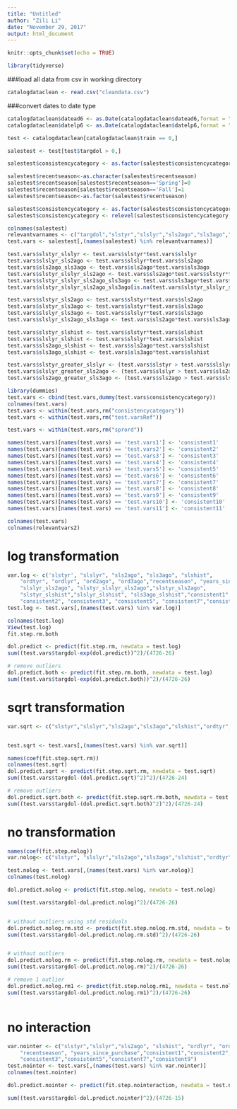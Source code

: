```yaml
---
title: "Untitled"
author: "Zili Li"
date: "November 29, 2017"
output: html_document
---
```


```r
knitr::opts_chunk$set(echo = TRUE)
```



```r
library(tidyverse)
```

###load all data from csv in working directory
```r
catalogdataclean <- read.csv("cleandata.csv")
```

###convert dates to date type
```r
catalogdataclean$datead6 <- as.Date(catalogdataclean$datead6,format = "%m/%d/%Y")
catalogdataclean$datelp6 <- as.Date(catalogdataclean$datelp6,format = "%m/%d/%Y")
```

```r
test <- catalogdataclean[catalogdataclean$train == 0,]
```

```r
salestest <- test[test$targdol > 0,]
```

```r
salestest$consistencycategory <- as.factor(salestest$consistencycategory)
```

```r
salestest$recentseason<-as.character(salestest$recentseason)
salestest$recentseason[salestest$recentseason=='Spring']=0
salestest$recentseason[salestest$recentseason=='Fall']=1
salestest$recentseason<-as.factor(salestest$recentseason)
```

```r
salestest$consistencycategory <- as.factor(salestest$consistencycategory)
salestest$consistencycategory <- relevel(salestest$consistencycategory,"Ref")
```



```r
colnames(salestest)
relevantvarnames <- c("targdol","slstyr","slslyr","sls2ago","sls3ago","slshist","ordtyr","ordlyr","ord2ago","ord3ago","ordhist","falord","sprord","recentseason","years_since_purchase","consistencycategory")
test.vars <- salestest[,(names(salestest) %in% relevantvarnames)]
```

```r
test.vars$slstyr_slslyr <- test.vars$slstyr*test.vars$slslyr
test.vars$slslyr_sls2ago <- test.vars$slslyr*test.vars$sls2ago
test.vars$sls2ago_sls3ago <- test.vars$sls2ago*test.vars$sls3ago
test.vars$slstyr_slslyr_sls2ago <- test.vars$sls2ago*test.vars$slstyr*test.vars$slslyr
test.vars$slstyr_slslyr_sls2ago_sls3ago <- test.vars$sls3ago*test.vars$sls2ago*test.vars$slstyr*test.vars$slslyr
test.vars$slstyr_slslyr_sls2ago_sls3ago[is.na(test.vars$slstyr_slslyr_sls2ago_sls3ago)] <- 0

test.vars$slstyr_sls2ago <- test.vars$slstyr*test.vars$sls2ago
test.vars$slstyr_sls3ago <- test.vars$slstyr*test.vars$sls3ago
test.vars$slslyr_sls3ago <- test.vars$slslyr*test.vars$sls3ago
test.vars$slslyr_sls2ago_sls3ago <- test.vars$sls2ago*test.vars$sls3ago*test.vars$slslyr

test.vars$slstyr_slshist <- test.vars$slstyr*test.vars$slshist
test.vars$slslyr_slshist <- test.vars$slslyr*test.vars$slshist
test.vars$sls2ago_slshist <- test.vars$sls2ago*test.vars$slshist
test.vars$sls3ago_slshist <- test.vars$sls3ago*test.vars$slshist

test.vars$slstyr_greater_slslyr <- (test.vars$slstyr > test.vars$slslyr)
test.vars$slslyr_greater_sls2ago <- (test.vars$slslyr > test.vars$sls2ago)
test.vars$sls2ago_greater_sls3ago <- (test.vars$sls2ago > test.vars$sls3ago)

```


```r
library(dummies)
test.vars <- cbind(test.vars,dummy(test.vars$consistencycategory))
colnames(test.vars)
test.vars <- within(test.vars,rm("consistencycategory"))
test.vars <- within(test.vars,rm("test.varsRef"))

test.vars <- within(test.vars,rm("sprord"))

names(test.vars)[names(test.vars) == 'test.vars1'] <- 'consistent1'
names(test.vars)[names(test.vars) == 'test.vars2'] <- 'consistent2'
names(test.vars)[names(test.vars) == 'test.vars3'] <- 'consistent3'
names(test.vars)[names(test.vars) == 'test.vars4'] <- 'consistent4'
names(test.vars)[names(test.vars) == 'test.vars5'] <- 'consistent5'
names(test.vars)[names(test.vars) == 'test.vars6'] <- 'consistent6'
names(test.vars)[names(test.vars) == 'test.vars7'] <- 'consistent7'
names(test.vars)[names(test.vars) == 'test.vars8'] <- 'consistent8'
names(test.vars)[names(test.vars) == 'test.vars9'] <- 'consistent9'
names(test.vars)[names(test.vars) == 'test.vars10'] <- 'consistent10'
names(test.vars)[names(test.vars) == 'test.vars11'] <- 'consistent11'

colnames(test.vars)
colnames(relevantvars2)
```




# log transformation
```r
var.log <- c('slstyr', "slslyr", "sls2ago", "sls3ago", "slshist",
    "ordtyr", "ordlyr", "ord2ago", "ord3ago","recentseason", "years_since_purchase",
    "slslyr_sls2ago", "slstyr_slslyr_sls2ago","slstyr_sls2ago",
    "slstyr_slshist","slslyr_slshist", "sls3ago_slshist","consistent1",
    "consistent2", "consistent3", "consistent5", "consistent7","consistent9")
test.log <- test.vars[,(names(test.vars) %in% var.log)]

colnames(test.log)
View(test.log)
fit.step.rm.both

dol.predict <- predict(fit.step.rm, newdata = test.log)
sum((test.vars$targdol-exp(dol.predict))^2)/(4726-26)

# remove outliers
dol.predict.both <- predict(fit.step.rm.both, newdata = test.log)
sum((test.vars$targdol-exp(dol.predict.both))^2)/(4726-26)
```


# sqrt transformation
```r
var.sqrt <- c("slstyr","slslyr","sls2ago","sls3ago","slshist","ordtyr","ordlyr","ord2ago","ord3ago","recentseason","years_since_purchase","slstyr_slslyr","slslyr_sls2ago", "sls2ago_sls3ago", "slstyr_slslyr_sls2ago", "slstyr_sls2ago","slstyr_slshist", "slslyr_slshist","sls2ago_slshist","consistent1","consistent3","consistent5","consistent9")


test.sqrt <- test.vars[,(names(test.vars) %in% var.sqrt)]

names(coef(fit.step.sqrt.rm))
colnames(test.sqrt)
dol.predict.sqrt <- predict(fit.step.sqrt.rm, newdata = test.sqrt)
sum((test.vars$targdol-(dol.predict.sqrt)^2)^2)/(4726-24)

# remove outliers
dol.predict.sqrt.both <- predict(fit.step.sqrt.rm.both, newdata = test.sqrt)
sum((test.vars$targdol-(dol.predict.sqrt.both)^2)^2)/(4726-24)

```


# no transformation
```r
names(coef(fit.step.nolog))
var.nolog<- c("slstyr", "slslyr","sls2ago","sls3ago","slshist","ordtyr", "ordlyr","ord2ago","ord3ago","recentseason","slstyr_slslyr","slslyr_sls2ago","sls2ago_sls3ago","slstyr_slslyr_sls2ago","slstyr_sls2ago","slstyr_sls3ago","slstyr_slshist","slslyr_slshist","sls2ago_slshist", "slstyr_greater_slslyr",  "slslyr_greater_sls2ago", "consistent1","consistent3", "consistent5","consistent9")

test.nolog <- test.vars[,(names(test.vars) %in% var.nolog)]
colnames(test.nolog)

dol.predict.nolog <- predict(fit.step.nolog, newdata = test.nolog)

sum((test.vars$targdol-dol.predict.nolog)^2)/(4726-26)


# without outliers using std residuals
dol.predict.nolog.rm.std <- predict(fit.step.nolog.rm.std, newdata = test.nolog)
sum((test.vars$targdol-dol.predict.nolog.rm.std)^2)/(4726-26)


# without outliers
dol.predict.nolog.rm <- predict(fit.step.nolog.rm, newdata = test.nolog)
sum((test.vars$targdol-dol.predict.nolog.rm)^2)/(4726-26)

# remove 1 outlier
dol.predict.nolog.rm1 <- predict(fit.step.nolog.rm1, newdata = test.nolog)
sum((test.vars$targdol-dol.predict.nolog.rm1)^2)/(4726-26)



```


# no interaction
```r
var.nointer <- c("slstyr","slslyr","sls2ago", "slshist", "ordlyr", "ord3ago", 
    "recentseason", "years_since_purchase","consistent1","consistent2",
    "consistent3","consistent5","consistent7","consistent9")
test.nointer <- test.vars[,(names(test.vars) %in% var.nointer)]
colnames(test.nointer)

dol.predict.nointer <- predict(fit.step.nointeraction, newdata = test.nointer)

sum((test.vars$targdol-dol.predict.nointer)^2)/(4726-15)


```

